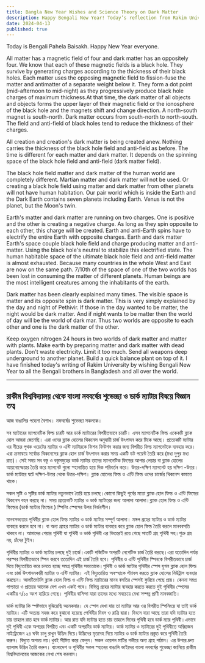 ```yaml
---
title: Bangla New Year Wishes and Science Theory on Dark Matter
description: Happy Bengali New Year! Today’s reflection from Rakim University. Black holes and dark matter shape our world. Maintain 24-hour oxygen-nitrogen balance with plants, limit electricity, and store weapons underground. Celebrate responsibly!
date: 2024-04-13  
published: true
---
```


Today is Bengali Pahela Baisakh. Happy New Year everyone.

All matter has a magnetic field of four and dark matter has an oppositely four. We know that each of these magnetic fields is a black hole. They survive by generating charges according to the thickness of their black holes. Each matter uses the opposing magnetic field to fission-fuse the matter and antimatter of a separate weight below it. They form a dot point (mid-afternoon to mid-night) as they progressively produce black hole charges of maximum thickness.At that time, the dark matter of all objects and objects forms the upper layer of their magnetic field or the ionosphere of the black hole and the magnets shift and change direction. A north-south magnet is south-north. Dark matter occurs from south-north to north-south. The field and anti-field of black holes tend to reduce the thickness of their charges.

All creation and creation's dark matter is being created anew. Nothing carries the thickness of the black hole field and anti-field as before. The time is different for each matter and dark matter. It depends on the spinning space of the black hole field and anti-field (dark matter field).

The black hole field matter and dark matter of the human world are completely different. Martian matter and dark matter will not be used. Or creating a black hole field using matter and dark matter from other planets will not have human habitation. Our pair world which is inside the Earth and the Dark Earth contains seven planets including Earth. Venus is not the planet, but the Moon's twin.

Earth's matter and dark matter are running on two charges. One is positive and the other is creating a negative charge. As long as they spin opposite to each other, this charge will be created. Earth and anti-Earth spins have to electrify the entire Earth with opposite charges. Earth and dark matter Earth's space couple black hole field and charge producing matter and anti-matter.
Using the black hole's neutral to stabilize this electrified state. The human habitable space of the ultimate black hole field and anti-field matter is almost exhausted. Because many countries in the whole West and East are now on the same path.
7/10th of the space of one of the two worlds has been lost in consuming the matter of different planets. Human beings are the most intelligent creatures among the inhabitants of the earth.

Dark matter has been clearly explained many times. The visible space is matter and its opposite spin is dark matter. This is very simply explained by the day and night of Pethivir. If those in the day wanted to be matter, the night would be dark matter. And if night wants to be matter then the world of day will be the world of dark mar. Thus two worlds are opposite to each other and one is the dark matter of the other.

Keep oxygen nitrogen 24 hours in two worlds of dark matter and matter with plants. Make earth by preparing matter and dark matter with dead plants. Don't waste electricity. Limit it too much. Send all weapons deep underground to another planet. Build a quick balance plant on top of it.
I have finished today's writing of Rakim University by wishing Bengali New Year to all the Bengali brothers in Bangladesh and all over the world.

---

## রাকীম বিশ্ববিদ্যালয় থেকে বাংলা নববর্ষের শুভেচ্ছা ও ডার্ক ম‍্যাটার বিষয়ে বিজ্ঞান তত্ব

আজ বাঙালির পহেলা বৈশাখ। নফবর্ষের শুভেচ্ছা সকলকে।

সব ম‍্যাটারের ম‍্যাগনেটিক ফিল্ড চারটি আর ডার্ক ম‍্যাটারের বিপরীতভাবে চারটি। এসব ম‍্যাগনেটিক ফিল্ড একেকটি ব্ল‍্যাক হোল আমরা জেনেছি। এরা ওদের ব্ল‍্যাক হোলের থিকনেস অনুযায়ী  চার্জ উৎপাদন করে টিকে আছে। প্রত‍্যেকটি ম‍্যাটার ওর নীচের পৃথক  ওয়েটের ম‍্যাটার ও এন্টি ম‍্যাটারকে  ফিশন ফিউশন করার জন‍্য বিপরীত  ফিল্ড ম‍্যাগনেটকে ব‍্যবহার করে। এরা ক্রমান্বয়ে সর্বোচ্চ থিকনেসের ব্ল‍্যাক হোল চার্জ উৎপাদন করার সময় একটি ডট পয়েন্ট তৈরি করে (মধ‍্য দুপুর মধ‍্য রাত)।
সেই সময় সব বস্তু ও বস্তুসমুহের ডার্ক ম‍্যাটার তাদের ম‍্যাগনেটিক ফিল্ডের আপার লেয়ার বা ব্ল‍্যাক হোলের আয়নোস্ফেয়ার তৈরি করে ম‍্যাগনেট গুলো স্হানান্তিত হয়ে দিক পরিবর্তন করে। উত্তর-দক্ষিণ ম‍্যাগনেট হয় দক্ষিণ -উত্তর। ডার্ক ম‍্যাটারে ঘটে দক্ষিণ-উত্তর থেকে উত্তর-দক্ষিণ। ব্ল‍্যাক হোলের ফিল্ড ও এন্টি ফিল্ড  ওদের চার্জের থিকনেস কমাতে থাকে।

সকল সৃষ্টি ও সৃষ্টির ডার্ক ম‍্যাটার  নতুনভাবে তৈরি হয়ে চলছে।কোনো কিছুই পূর্বের মতো ব্ল‍্যাক হোল ফিল্ড ও এন্টি ফিল্ডের থিকনেস বহন করছে না। সময় প্রত‍‍্যেকটি ম‍্যাটার ও ডার্ক ম‍্যাটারের জন‍্য আলাদা আলাদা।ব্ল‍্যাক হোল ফিল্ড ও এন্টি ফিল্ডের (ডার্ক ম‍্যাটার ফিল্ডের ) স্পিনিং স্পেসের উপর নির্ভরশীল।

মানবসভ‍্যতার পৃথিবীর ব্ল‍্যাক হোল ফিল্ড ম‍্যাটার ও ডার্ক ম‍্যাটার সম্পূর্ণ আলাদা। মঙ্গল গ্রহের ম‍্যাটার ও ডার্ক ম‍্যাটার ব‍্যবহার করলে হবে না। বা অন‍্য গ্রহের ম‍্যাটার ও ডার্ক ম‍্যাটার ব‍্যবহার করে ব্ল‍্যাক হোল ফিল্ড তৈরি করলে মানববসতি থাকবে না। আমাদের পেয়ার পৃথিবী যা পৃথিবী ও ডার্ক পৃথিবী এর ভিতরেই রয়ে গেছে সাতটি গ্রহ পৃথিবী সহ।শুক্র গ্রহ নয়, চাঁদের টুইন।  

পৃথিবীর ম‍্যাটার ও ডার্ক ম‍্যাটার চলছে দুই চার্জে।একটি পজিটিভ অপরটি নেগেটিভ চার্জ তৈরি করছে।এরা যতোদিন পর্যন্ত পরস্পর বিপরীতভাবে স্পিন করবে ততোদিন এই চার্জ তৈরি হবে। পৃথিবীর ও এন্টি পৃথিবীর স্পিনকে বিপরীতভাবে চার্জ দিয়ে বিদ‍্যুতায়িত করে চলতে হচ্ছে সমগ্র পৃথিবীর সভ‍্যতাকে।পৃথিবী ও ডার্ক ম‍্যাটার পৃথিবীর স্পেস যুগল ব্ল‍্যাক হোল ফিল্ড এবং চার্জ উৎপাদনকারী ম‍্যাটার ও এন্টি ম‍্যাটার। এই বিদ‍্যুতায়িত অবস্হাকে স্ট‍্যাবল করতে ব্ল‍্যাক হোলের নিউট্রাল ব‍্যবহার করছেন। আলটিমেটলি ব্ল‍্যাক হোল ফিল্ড ও এন্টি ফিল্ড ম‍্যাটারের মানব বসতির স্পেসই ফুরিয়ে গেছে প্রায়। কেননা সমগ্র পাশ্চাত‍্য ও প্রাচ‍্যের আনেক দেশ এখন একই পথে।
বিভিন্ন গ্রহের ম‍্যাটার ব‍্যবহার করতে করতে দুই পৃথিবীর স্পেসের একটির ৭/১০ অংশ হারিয়ে গেছে। পৃথিবীর বাসিন্দা যারা তাদের মধ‍্যে সবচেয়ে মেধা সম্পন্ন প্রাণী মানবজাতি। 

ডার্ক ম‍্যাটার কি স্পষ্টভাবে বুঝিয়েছি অনেকবার। যে স্পেস দেখা যায় তা ম‍্যাটার আর ওর বিপরীত স্পিনিংয়ে যা তাই ডার্ক ম‍্যাটার। এটি অত‍্যন্ত সহজ করে বুঝানো হয়েছে পেথিবীর দিবস ও রাত্রি দ্বারা। দিবসে যারা আছে তারা যদি ম‍্যাটার হতে চায় তাহলে রাত হবে ডার্ক ম‍্যাটার। আর রাত যদি ম‍্যাটার হতে চায় তাহলে দিনের পৃথিবী হবে ডার্ক ম‍্যার পৃথিবী।এভাবে দুই পৃথিবী একে অপরের বিপরীত এবং একটি অপরটির ডার্ক ম‍্যাটার।
ডার্ক ম‍্যাটার ও ম‍্যাটারের দুই পৃথিবীতে অক্সিজেন নাইট্রোজেন ২৪ ঘন্টা চালু রাখুন উদ্ভিদ দিয়ে।উদ্ভিদের মৃতদেহ দিয়ে ম‍্যাটার ও ডার্ক ম‍্যাটার প্রস্তুত করে পৃথিবী তৈরি করুন। বিদ‍্যুত অপচয় নয়।খুবই সীমিত করে ফেলুন। সকল ওয়েপন মাটির গভীরে অন‍্য গ্রহে পাঠান। এর উপরে দ্রুত ব‍্যালান্স উদ্ভিদ তৈরি করুন।
বাংলাদেশ ও পৃথিবীর সকল স্হানের বাঙালি ভাইদের বাংলা নববর্ষের শুভেচ্ছা জানিয়ে রাকীম বিশ্ববিদ্যালয়ের আজকের লেখা শেষ করলাম।
